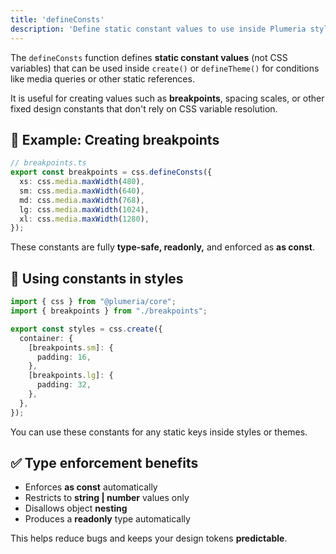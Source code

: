 ```yaml
---
title: 'defineConsts'
description: 'Define static constant values to use inside Plumeria styles.'
---
```



The `defineConsts` function defines **static constant values** (not CSS variables) that can be used inside `create()` or `defineTheme()` for conditions like media queries or other static references.

It is useful for creating values such as **breakpoints**, spacing scales, or other fixed design constants that don't rely on CSS variable resolution.

## 🎯 Example: Creating breakpoints

```ts title="TypeScript"
// breakpoints.ts
export const breakpoints = css.defineConsts({
  xs: css.media.maxWidth(480),
  sm: css.media.maxWidth(640),
  md: css.media.maxWidth(768),
  lg: css.media.maxWidth(1024),
  xl: css.media.maxWidth(1280),
});
```
These constants are fully **type-safe, readonly,** and enforced as **as const**.

## 🎨 Using constants in styles
```ts
import { css } from "@plumeria/core";
import { breakpoints } from "./breakpoints";

export const styles = css.create({
  container: {
    [breakpoints.sm]: {
      padding: 16,
    },
    [breakpoints.lg]: {
      padding: 32,
    },
  },
});
```
You can use these constants for any static keys inside styles or themes.

## ✅ Type enforcement benefits

- Enforces **as const** automatically
- Restricts to **string | number** values only
- Disallows object **nesting**
- Produces a **readonly** type automatically

This helps reduce bugs and keeps your design tokens **predictable**.